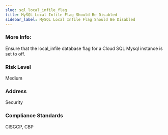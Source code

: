 ```yaml
---
slug: sql_local_infile_flag
title: MySQL Local Infile Flag Should Be Disabled
sidebar_label: MySQL Local Infile Flag Should Be Disabled
---
```


### More Info:

Ensure that the local_infile database flag for a Cloud SQL Mysql instance is set to off.

### Risk Level

Medium

### Address

Security

### Compliance Standards

CISGCP, CBP

